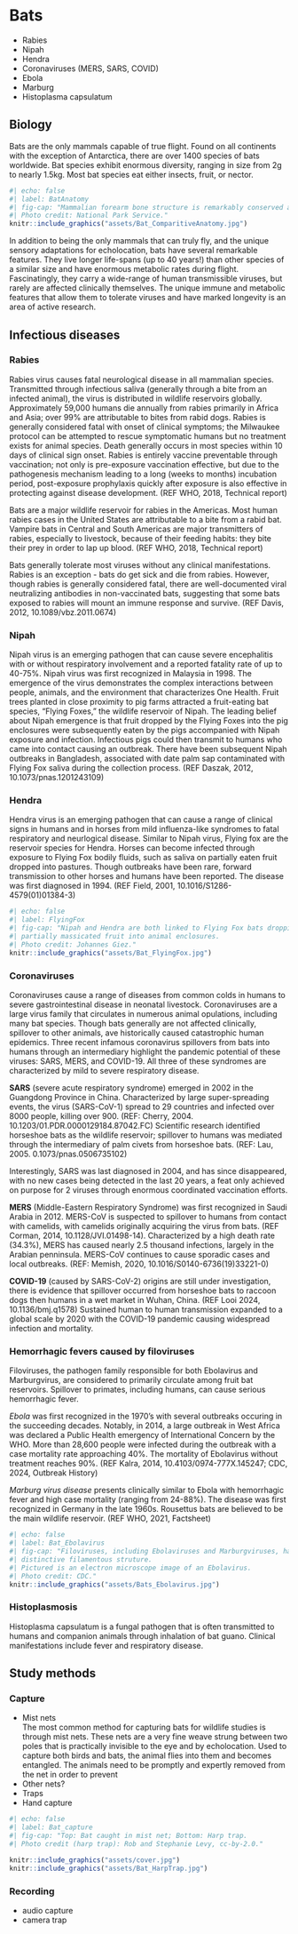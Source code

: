 # Bats

::: {.callout-note title="Infections"}
-   Rabies
-   Nipah
-   Hendra
-   Coronaviruses (MERS, SARS, COVID)
-   Ebola
-   Marburg
-   Histoplasma capsulatum
:::

## Biology

Bats are the only mammals capable of true flight. 
Found on all continents with the exception of Antarctica, there are over 1400 
species of bats worldwide. 
Bat species exhibit enormous diversity, ranging in size from 2g to nearly 1.5kg. 
Most bat species eat either insects, fruit, or nector.

```r
#| echo: false
#| label: BatAnatomy
#| fig-cap: "Mammalian forearm bone structure is remarkably conserved across species. 
#| Photo credit: National Park Service."
knitr::include_graphics("assets/Bat_ComparitiveAnatomy.jpg")
```
::: {.callout-note title="Fun fact"}
In addition to being the only mammals that can truly fly, and the unique sensory 
adaptations for echolocation, bats have several remarkable features. 
They live longer life-spans (up to 40 years!) than other species of a similar 
size and have enormous metabolic rates during flight. 
Fascinatingly, they carry a wide-range of human transmissible viruses, but 
rarely are affected clinically themselves. 
The unique immune and metabolic features that allow them to tolerate viruses 
and have marked longevity is an area of active research.
:::

## Infectious diseases

### Rabies

Rabies virus causes fatal neurological disease in all mammalian species. 
Transmitted through infectious saliva (generally through a bite from an infected 
animal), the virus is distributed in wildlife reservoirs globally. 
Approximately 59,000 humans die annually from rabies primarily in Africa and 
Asia; over 99% are attributable to bites from rabid dogs. 
Rabies is generally considered fatal with onset of clinical symptoms; the 
Milwaukee protocol can be attempted to rescue symptomatic humans but no 
treatment exists for animal species. 
Death generally occurs in most species within 10 days of clinical sign onset. 
Rabies is entirely vaccine preventable through vaccination; not only is 
pre-exposure vaccination effective, but due to the pathogenesis mechanism 
leading to a long (weeks to months) incubation period, post-exposure prophylaxis 
quickly after exposure is also effective in protecting against disease 
development.
(REF WHO, 2018, Technical report)

Bats are a major wildlife reservoir for rabies in the Americas. 
Most human rabies cases in the United States are attributable to a bite from a 
rabid bat. 
Vampire bats in Central and South Americas are major transmitters of rabies, 
especially to livestock, because of their feeding habits: they bite their prey 
in order to lap up blood.
(REF WHO, 2018, Technical report)

::: {.callout-note title="Fun fact"}
Bats generally tolerate most viruses without any clinical manifestations. 
Rabies is an exception - bats do get sick and die from rabies. 
However, though rabies is generally considered fatal, there are well-documented 
viral neutralizing antibodies in non-vaccinated bats, suggesting that some bats 
exposed to rabies will mount an immune response and survive. 
(REF Davis, 2012, 10.1089/vbz.2011.0674)
:::

### Nipah

Nipah virus is an emerging pathogen that can cause severe encephalitis with or 
without respiratory involvement and a reported fatality rate of up to 40-75%. 
Nipah virus was first recognized in Malaysia in 1998. 
The emergence of the virus demonstrates the complex interactions between people, 
animals, and the environment that characterizes One Health.
Fruit trees planted in close proximity to pig farms attracted a fruit-eating bat 
species, "Flying Foxes," the wildlife reservoir of Nipah. 
The leading belief about Nipah emergence is that fruit dropped by the Flying 
Foxes into the pig enclosures were subsequently eaten by the pigs accompanied 
with Nipah exposure and infection. 
Infectious pigs could then transmit to humans who came into contact causing an 
outbreak. 
There have been subsequent Nipah outbreaks in Bangladesh, associated with date 
palm sap contaminated with Flying Fox saliva during the collection process.
(REF Daszak, 2012, 10.1073/pnas.1201243109)

### Hendra
Hendra virus is an emerging pathogen that can cause a range of clinical signs 
in humans and in horses from mild influenza-like syndromes to fatal respiratory 
and neurlogical disease. 
Similar to Nipah virus, Flying fox are the reservoir species for Hendra. 
Horses can become infected through exposure to Flying Fox bodily fluids, such as 
saliva on partially eaten fruit dropped into pastures. 
Though outbreaks have been rare, forward transmission to other horses and humans 
have been reported. 
The disease was first diagnosed in 1994. 
(REF Field, 2001, 10.1016/S1286-4579(01)01384-3)

```r
#| echo: false
#| label: FlyingFox
#| fig-cap: "Nipah and Hendra are both linked to Flying Fox bats dropping 
#| partially massicated fruit into animal enclosures. 
#| Photo credit: Johannes Giez."
knitr::include_graphics("assets/Bat_FlyingFox.jpg")
```

### Coronaviruses 
Coronaviruses cause a range of diseases from common colds in humans to severe 
gastrointestinal disease in neonatal livestock. 
Coronaviruses are a large virus family that circulates in numerous animal 
opulations, including many bat species. 
Though bats generally are not affected clinically, spillover to other animals, 
ave historically caused catastrophic human epidemics. 
Three recent infamous coronavirus spillovers from bats into humans through an 
intermediary highlight the pandemic potential of these viruses: SARS, MERS, and 
COVID-19. All three of these syndromes are characterized by mild to severe 
respiratory disease. 

**SARS** (severe acute respiratory syndrome) emerged in 2002 in the Guangdong 
Province in China. 
Characterized by large super-spreading events, the virus (SARS-CoV-1) spread to 
29 countries and infected over 8000 people, killing over 900. 
(REF: Cherry, 2004. 10.1203/01.PDR.0000129184.87042.FC)
Scientific research identified horseshoe bats as the wildlife reservoir; spillover
to humans was mediated through the intermediary of palm civets from horseshoe bats.
(REF: Lau, 2005. 0.1073/pnas.0506735102)

::: {.callout-note title="Fun fact"}
Interestingly, SARS was last diagnosed in 2004, and has since disappeared, 
with no new cases being detected in the last 20 years, a feat only achieved 
on purpose for 2 viruses through enormous coordinated vaccination efforts.
:::

**MERS** (Middle-Eastern Respiratory Syndrome) was first recognized in Saudi 
Arabia in 2012. MERS-CoV is suspected to spillover to humans from contact with 
camelids, with camelids originally acquiring the virus from bats. 
(REF Corman, 2014, 10.1128/JVI.01498-14). 
Characterized by a high death rate (34.3%), MERS has caused nearly 2.5 thousand
infections, largely in the Arabian penninsula.
MERS-CoV continues to cause sporadic cases and local outbreaks.
(REF: Memish, 2020, 10.1016/S0140-6736(19)33221-0)

**COVID-19** (caused by SARS-CoV-2) origins are still under investigation, there 
is evidence that spillover occurred from horseshoe bats to raccoon dogs then 
humans in a wet market in Wuhan, China. (REF Looi 2024, 10.1136/bmj.q1578)
Sustained human to human transmission expanded to a global scale by 2020 with the 
COVID-19 pandemic causing widespread infection and mortality. 

### Hemorrhagic fevers caused by filoviruses
Filoviruses, the pathogen family responsible for both Ebolavirus and 
Marburgvirus, are considered to primarily circulate among fruit bat reservoirs. 
Spillover to primates, including humans, can cause serious hemorrhagic fever. 

*Ebola* was first recognized in the 1970's with several outbreaks occuring in 
the succeeding decades. 
Notably, in 2014, a large outbreak in West Africa was declared a Public Health 
emergency of International Concern by the WHO. 
More than 28,600 people were infected during the outbreak with a case mortality 
rate approaching 40%.
The mortality of Ebolavirus without treatment reaches 90%. 
(REF Kalra, 2014, 10.4103/0974-777X.145247; CDC, 2024, Outbreak History)

*Marburg virus disease* presents clinically similar to Ebola with hemorrhagic 
fever and high case mortality (ranging from 24-88%). 
The disease was first recognized in Germany in the late 1960s. 
Rousettus bats are believed to be the main wildlife reservoir. 
(REF WHO, 2021, Factsheet)

```r
#| echo: false
#| label: Bat_Ebolavirus
#| fig-cap: "Filoviruses, including Ebolaviruses and Marburgviruses, have a 
#| distinctive filamentous struture. 
#| Pictured is an electron microscope image of an Ebolavirus. 
#| Photo credit: CDC."
knitr::include_graphics("assets/Bats_Ebolavirus.jpg")
```

### Histoplasmosis
Histoplasma capsulatum is a fungal pathogen that is often transmitted to humans 
and companion animals through inhalation of bat guano. 
Clinical manifestations include fever and respiratory disease. 

## Study methods

### Capture
- Mist nets  
The most common method for capturing bats for wildlife studies is through mist nets. 
These nets are a very fine weave strung between two poles that is practically 
invisible to the eye and by echolocation. 
Used to capture both birds and bats, the animal flies into them and becomes entangled. 
The animals need to be promptly and expertly removed from the net in order to prevent 
- Other nets?
- Traps
- Hand capture

```r
#| echo: false
#| label: Bat_capture
#| fig-cap: "Top: Bat caught in mist net; Bottom: Harp trap. 
#| Photo credit (harp trap): Rob and Stephanie Levy, cc-by-2.0."

knitr::include_graphics("assets/cover.jpg")
knitr::include_graphics("assets/Bat_HarpTrap.jpg")
``` 

### Recording
- audio capture
- camera trap

